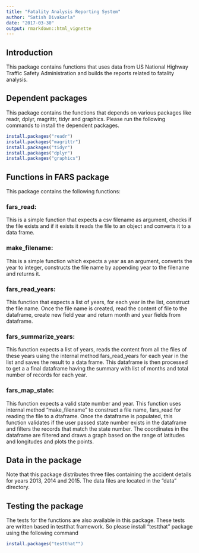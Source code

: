 ```yaml
---
title: "Fatality Analysis Reporting System"
author: "Satish Divakarla"
date: "2017-03-30"
output: rmarkdown::html_vignette
---
```


## Introduction

This package contains functions that uses data from US National Highway Traffic Safety Administration and builds the reports related to fatality analysis. 

## Dependent packages
This package contains the functions that depends on various packages like readr, dplyr, magrittr, tidyr and graphics. Please run the following commands to install the dependent packages.
```r
install.packages("readr")
install.packages("magrittr")
install.packages("tidyr")
install.packages("dplyr")
install.packages("graphics")
```
## Functions in FARS package

This package contains the following functions:

### fars_read: 
This is a simple function that expects a csv filename as argument, checks if the file exists and if it exists it reads the file to an object and converts it to a data frame.

### make_filename: 
This is a simple function which expects a year as an argument, converts the year to integer, constructs the file name by appending year to the filename and returns it.

### fars_read_years: 
This function that expects a list of years, for each year in the list, construct the file name. Once the file name is created, read the content of file to the dataframe, create new field year and return month and year fields from dataframe.

### fars_summarize_years:
This function expects a list of years, reads the content from all the files of these years using the internal method fars_read_years  for each year in the list and saves the result to a data frame. This dataframe is then processed to get a a final dataframe having the summary with list of months and total number of records for each year.

### fars_map_state:
This function expects a valid state number and year. This function uses internal method "make_filename" to construct a file name, fars_read for reading the file to a dtaframe. Once the dataframe is populated, this function validates if the user passed state number exists in the dataframe and filters the records that match the state number. The coordinates in the dataframe are filtered and draws a graph based on the range of latitudes and longitudes and plots the points.

## Data in the package
Note that this package distributes three files containing the accident details for years 2013, 2014 and 2015. The data files are located in the "data" directory. 

## Testing the package
The tests for the functions are also available in this package. These tests are written based in testthat framework. So please install "testthat" package using the following command

```r
install.packages("testthat"")
```





